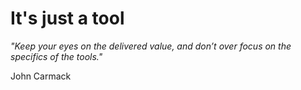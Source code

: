 
# It's just a tool

_"Keep your eyes on the delivered value, and don’t over focus on the specifics of the tools."_

John Carmack
